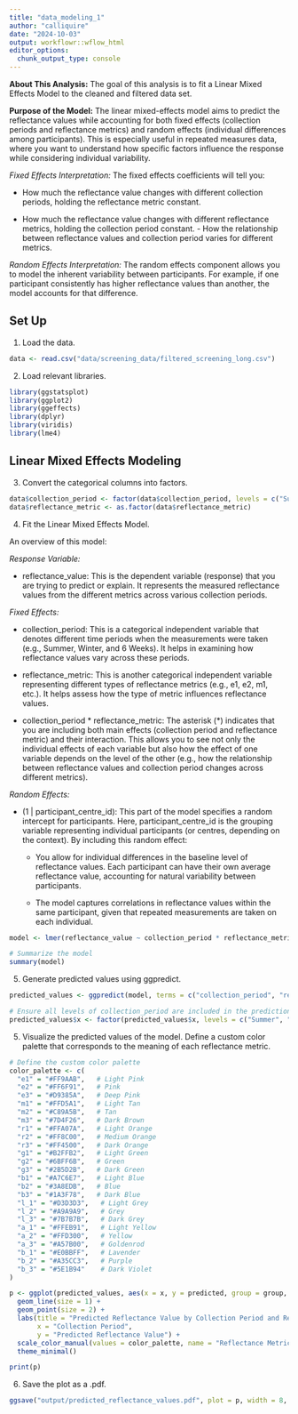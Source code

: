 ```yaml
---
title: "data_modeling_1"
author: "calliquire"
date: "2024-10-03"
output: workflowr::wflow_html
editor_options:
  chunk_output_type: console
---
```


**About This Analysis:** The goal of this analysis is to fit a Linear Mixed Effects Model to the cleaned and filtered data set.

**Purpose of the Model:** The linear mixed-effects model aims to predict the reflectance values while accounting for both fixed effects (collection periods and reflectance metrics) and random effects (individual differences among participants). This is especially useful in repeated measures data, where you want to understand how specific factors influence the response while considering individual variability.

*Fixed Effects Interpretation:* The fixed effects coefficients will tell you:

-   How much the reflectance value changes with different collection periods, holding the reflectance metric constant.

-   How much the reflectance value changes with different reflectance metrics, holding the collection period constant. - How the relationship between reflectance values and collection period varies for different metrics.

*Random Effects Interpretation:* The random effects component allows you to model the inherent variability between participants. For example, if one participant consistently has higher reflectance values than another, the model accounts for that difference.

## Set Up

1.  Load the data.

```r
data <- read.csv("data/screening_data/filtered_screening_long.csv")
```

2.  Load relevant libraries.

```r
library(ggstatsplot)
library(ggplot2)
library(ggeffects)
library(dplyr)
library(viridis)
library(lme4)
```

## Linear Mixed Effects Modeling

3.  Convert the categorical columns into factors.

```r
data$collection_period <- factor(data$collection_period, levels = c("Summer", "Winter", "6Weeks"))
data$reflectance_metric <- as.factor(data$reflectance_metric)
```

4.  Fit the Linear Mixed Effects Model.

An overview of this model:

*Response Variable:*

-   reflectance_value: This is the dependent variable (response) that you are trying to predict or explain. It represents the measured reflectance values from the different metrics across various collection periods.

*Fixed Effects:*

-   collection_period: This is a categorical independent variable that denotes different time periods when the measurements were taken (e.g., Summer, Winter, and 6 Weeks). It helps in examining how reflectance values vary across these periods.

-   reflectance_metric: This is another categorical independent variable representing different types of reflectance metrics (e.g., e1, e2, m1, etc.). It helps assess how the type of metric influences reflectance values.

-   collection_period \* reflectance_metric: The asterisk (\*) indicates that you are including both main effects (collection period and reflectance metric) and their interaction. This allows you to see not only the individual effects of each variable but also how the effect of one variable depends on the level of the other (e.g., how the relationship between reflectance values and collection period changes across different metrics).

*Random Effects:*

-   (1 \| participant_centre_id): This part of the model specifies a random intercept for participants. Here, participant_centre_id is the grouping variable representing individual participants (or centres, depending on the context). By including this random effect:

    -   You allow for individual differences in the baseline level of reflectance values. Each participant can have their own average reflectance value, accounting for natural variability between participants.

    -   The model captures correlations in reflectance values within the same participant, given that repeated measurements are taken on each individual.

```r
model <- lmer(reflectance_value ~ collection_period * reflectance_metric + (1 | participant_centre_id), data = data)

# Summarize the model
summary(model)
```

5.  Generate predicted values using ggpredict.

```r
predicted_values <- ggpredict(model, terms = c("collection_period", "reflectance_metric"))

# Ensure all levels of collection_period are included in the predictions
predicted_values$x <- factor(predicted_values$x, levels = c("Summer", "Winter", "6Weeks"))
```

5.  Visualize the predicted values of the model. Define a custom color palette that corresponds to the meaning of each reflectance metric.

```r
# Define the custom color palette
color_palette <- c(
  "e1" = "#FF9AAB",   # Light Pink 
  "e2" = "#FF6F91",   # Pink
  "e3" = "#D9385A",   # Deep Pink
  "m1" = "#FFD5A1",   # Light Tan
  "m2" = "#C89A5B",   # Tan
  "m3" = "#7D4F26",   # Dark Brown
  "r1" = "#FFA07A",   # Light Orange
  "r2" = "#FF8C00",   # Medium Orange
  "r3" = "#FF4500",   # Dark Orange
  "g1" = "#B2FFB2",   # Light Green
  "g2" = "#6BFF6B",   # Green
  "g3" = "#2B5D2B",   # Dark Green
  "b1" = "#A7C6E7",   # Light Blue
  "b2" = "#3A8EDB",   # Blue
  "b3" = "#1A3F78",   # Dark Blue
  "l_1" = "#D3D3D3",   # Light Grey
  "l_2" = "#A9A9A9",   # Grey
  "l_3" = "#7B7B7B",   # Dark Grey
  "a_1" = "#FFEB91",   # Light Yellow
  "a_2" = "#FFD300",   # Yellow
  "a_3" = "#A57B00",   # Goldenrod
  "b_1" = "#E0BBFF",   # Lavender
  "b_2" = "#A35CC3",   # Purple
  "b_3" = "#5E1B94"    # Dark Violet
)

p <- ggplot(predicted_values, aes(x = x, y = predicted, group = group, color = group)) + 
  geom_line(size = 1) + 
  geom_point(size = 2) +
  labs(title = "Predicted Reflectance Value by Collection Period and Reflectance Metric",
       x = "Collection Period",
       y = "Predicted Reflectance Value") +
  scale_color_manual(values = color_palette, name = "Reflectance Metric") + 
  theme_minimal()

print(p)
```

6.  Save the plot as a .pdf.

```r
ggsave("output/predicted_reflectance_values.pdf", plot = p, width = 8, height = 6, device = "pdf")
```
